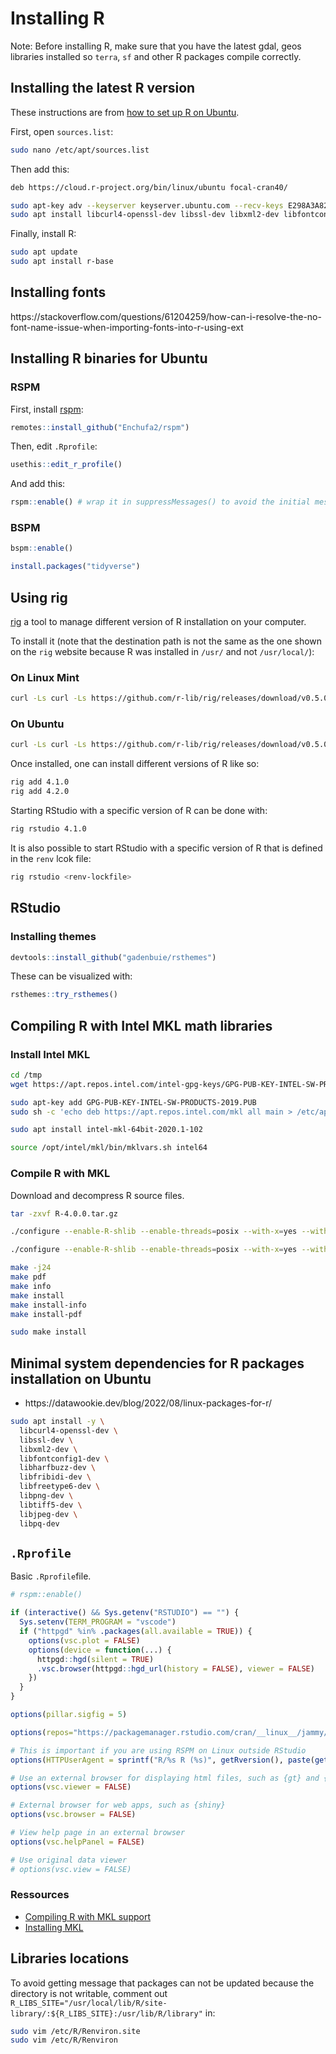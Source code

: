 # Installing R

Note: Before installing R, make sure that you have the latest gdal, geos libraries installed so `terra`, `sf` and other R packages compile correctly.

## Installing the latest R version

These instructions are from [how to set up R on Ubuntu](https://blog.zenggyu.com/en/post/2018-01-29/installing-r-r-packages-e-g-tidyverse-and-rstudio-on-ubuntu-linux/).

First, open `sources.list`:

```bash
sudo nano /etc/apt/sources.list
```

Then add this:

```bash
deb https://cloud.r-project.org/bin/linux/ubuntu focal-cran40/
```

```bash
sudo apt-key adv --keyserver keyserver.ubuntu.com --recv-keys E298A3A825C0D65DFD57CBB651716619E084DAB9
sudo apt install libcurl4-openssl-dev libssl-dev libxml2-dev libfontconfig1-dev libcairo2-dev
```

Finally, install R:

``` bash
sudo apt update
sudo apt install r-base
```

## Installing fonts

https://stackoverflow.com/questions/61204259/how-can-i-resolve-the-no-font-name-issue-when-importing-fonts-into-r-using-ext

## Installing R binaries for Ubuntu

### RSPM

First, install [rspm](https://enchufa2.github.io/rspm/):

```r
remotes::install_github("Enchufa2/rspm")
```

Then, edit `.Rprofile`:

```r
usethis::edit_r_profile()
```

And add this:

```r
rspm::enable() # wrap it in suppressMessages() to avoid the initial message
```

### BSPM

```r
bspm::enable()

install.packages("tidyverse")
```

## Using rig

[rig](https://github.com/r-lib/rig) a tool to manage different version of R installation on your computer. 

To install it (note that the destination path is not the same as the one shown on the `rig` website because R was installed in `/usr/` and not `/usr/local/`):

### On Linux Mint

```bash
curl -Ls curl -Ls https://github.com/r-lib/rig/releases/download/v0.5.0/rig-linux-0.5.0.tar.gz | sudo tar xz -C /usr/
```
### On Ubuntu

```bash
curl -Ls curl -Ls https://github.com/r-lib/rig/releases/download/v0.5.0/rig-linux-0.5.0.tar.gz | sudo tar xz -C /usr/local
```

Once installed, one can install different versions of R like so:

```bash
rig add 4.1.0
rig add 4.2.0
```

Starting RStudio with a specific version of R can be done with:

```bash
rig rstudio 4.1.0
```

It is also possible to start RStudio with a specific version of R that is defined in the `renv` lcok file:

```bash
rig rstudio <renv-lockfile> 
```

## RStudio

### Installing themes

```r
devtools::install_github("gadenbuie/rsthemes")
```

These can be visualized with:

```r
rsthemes::try_rsthemes()
```

## Compiling R with Intel MKL math libraries


### Install Intel MKL

```bash
cd /tmp
wget https://apt.repos.intel.com/intel-gpg-keys/GPG-PUB-KEY-INTEL-SW-PRODUCTS-2019.PUB

sudo apt-key add GPG-PUB-KEY-INTEL-SW-PRODUCTS-2019.PUB
sudo sh -c 'echo deb https://apt.repos.intel.com/mkl all main > /etc/apt/sources.list.d/intel-mkl.list'

sudo apt install intel-mkl-64bit-2020.1-102 

source /opt/intel/mkl/bin/mklvars.sh intel64
```

### Compile R with MKL

Download and decompress R source files.

```bash
tar -zxvf R-4.0.0.tar.gz
```

```bash
./configure --enable-R-shlib --enable-threads=posix --with-x=yes --with-cairo --with-libpng --with-libtiff --with-jpeglib --with-lapack --with-blas="-fopenmp -m64 -I/opt/intel/compilers_and_libraries_2020.4.304/linux/mkl/include -L/opt/intel/compilers_and_libraries_2020.4.304/linux/mkl/lib/intel64 -lmkl_gf_lp64 -lmkl_gnu_thread -lmkl_core -lpthread -lm"

./configure --enable-R-shlib --enable-threads=posix --with-x=yes --with-cairo --with-libpng --with-libtiff --with-jpeglib --with-lapack --with-blas="-fopenmp -m64 -I$MKLROOT/include -L$MKLROOT/lib/intel64 -lmkl_gf_lp64 -lmkl_gnu_thread -lmkl_core -lpthread -lm" --libdir=/usr/bin

make -j24
make pdf
make info
make install
make install-info
make install-pdf

sudo make install
```

## Minimal system dependencies for R packages installation on Ubuntu

- https://datawookie.dev/blog/2022/08/linux-packages-for-r/

```bash
sudo apt install -y \
  libcurl4-openssl-dev \
  libssl-dev \
  libxml2-dev \
  libfontconfig1-dev \
  libharfbuzz-dev \
  libfribidi-dev \
  libfreetype6-dev \
  libpng-dev \
  libtiff5-dev \
  libjpeg-dev \
  libpq-dev
```

## `.Rprofile`

Basic `.Rprofile`file.

```r
# rspm::enable()

if (interactive() && Sys.getenv("RSTUDIO") == "") {
  Sys.setenv(TERM_PROGRAM = "vscode")
  if ("httpgd" %in% .packages(all.available = TRUE)) {
    options(vsc.plot = FALSE)
    options(device = function(...) {
      httpgd::hgd(silent = TRUE)
      .vsc.browser(httpgd::hgd_url(history = FALSE), viewer = FALSE)
    })
  }
}

options(pillar.sigfig = 5)

options(repos="https://packagemanager.rstudio.com/cran/__linux__/jammy/latest")

# This is important if you are using RSPM on Linux outside RStudio
options(HTTPUserAgent = sprintf("R/%s R (%s)", getRversion(), paste(getRversion(), R.version["platform"], R.version["arch"], R.version["os"])))

# Use an external browser for displaying html files, such as {gt} and {xaringan}
options(vsc.viewer = FALSE)

# External browser for web apps, such as {shiny}
options(vsc.browser = FALSE)

# View help page in an external browser
options(vsc.helpPanel = FALSE)

# Use original data viewer
# options(vsc.view = FALSE)

```

### Ressources

- [Compiling R with MKL support](https://www.r-bloggers.com/compiling-r-3-0-1-with-mkl-support/)
- [Installing MKL](https://software.intel.com/content/www/us/en/develop/articles/using-intel-mkl-with-r.html)

## Libraries locations

To avoid getting message that packages can not be updated because the directory is not writable, comment out `R_LIBS_SITE="/usr/local/lib/R/site-library/:${R_LIBS_SITE}:/usr/lib/R/library"` in:

```bash
sudo vim /etc/R/Renviron.site
sudo vim /etc/R/Renviron
```
